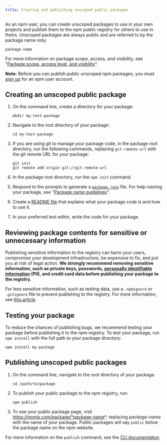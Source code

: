 ```yaml
---
title: Creating and publishing unscoped public packages
---
```


As an npm user, you can create unscoped packages to use in your own projects and publish them to the npm public registry for others to use in theirs. Unscoped packages are always public and are referred to by the package name only:

```
package-name
```

For more information on package scope, access, and visibility, see "[Package scope, access level, and visibility][pkg-viz]".

<Note>

**Note:** Before you can publish public unscoped npm packages, you must <a href="https://www.npmjs.com/signup">sign up</a> for an npm user account.

</Note>

## Creating an unscoped public package

1. On the command line, create a directory for your package:

    ```
    mkdir my-test-package
    ```

2. Navigate to the root directory of your package:

    ```
    cd my-test-package
    ```

3. If you are using git to manage your package code, in the package root directory, run the following commands, replacing `git-remote-url` with the git remote URL for your package:

    ```
    git init
    git remote add origin git://git-remote-url
    ```

4. In the package root directory, run the `npm init` command.
5. Respond to the prompts to generate a <a href="https://docs.npmjs.com/about-package-json-and-package-lock-json-files">`package.json`</a> file. For help naming your package, see "[Package name guidelines][pkg-name]".
6. Create a [README file][readme-file] that explains what your package code is and how to use it.
7. In your preferred text editor, write the code for your package.

## Reviewing package contents for sensitive or unnecessary information

Publishing sensitive information to the registry can harm your users, compromise your development infrastructure, be expensive to fix, and put you at risk of legal action. **We strongly recommend removing sensitive information, such as private keys, passwords, [personally identifiable information][pii] (PII), and credit card data before publishing your package to the registry.**

For less sensitive information, such as testing data, use a `.npmignore` or `.gitignore` file to prevent publishing to the registry. For more information, see [this article][developers].

## Testing your package

To reduce the chances of publishing bugs, we recommend testing your package before publishing it to the npm registry. To test your package, run `npm install` with the full path to your package directory:

```
npm install my-package
```

## Publishing unscoped public packages

1. On the command line, navigate to the root directory of your package.

    ```
    cd /path/to/package
    ```

2. To publish your public package to the npm registry, run:

    ```
    npm publish
    ```

3. To see your public package page, visit https://npmjs.com/package/*package-name*, replacing *package-name* with the name of your package. Public packages will say `public` below the package name on the npm website.

For more information on the `publish` command, see the [CLI documentation][cli-publish].


[pkg-viz]: package-scope-access-level-and-visibility
[user-signup]: https://www.npmjs.com/signup
[create-org]: https://www.npmjs.com/signup?next=/org/create
[pkg-name]: package-name-guidelines
[readme-file]: about-package-readme-files
[developers]: /misc/developers#keeping-files-out-of-your-package
[cli-publish]: /cli/publish
[pii]: https://en.wikipedia.org/wiki/Personally_identifiable_information
